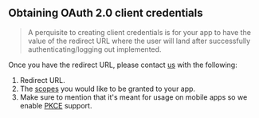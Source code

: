 ## Obtaining OAuth 2.0 client credentials

> A perquisite to creating client credentials is for your app to have the value of the redirect URL where the user will land after successfully authenticating/logging out implemented.

Once you have the redirect URL, please contact [us](mailto:developers@quran.com) with the following:

1. Redirect URL.
2. The [scopes](/docs/user_related_apis_versioned/scopes) you would like to be granted to your app.
3. Make sure to mention that it's meant for usage on mobile apps so we enable [PKCE](https://oauth.net/2/pkce/) support.
